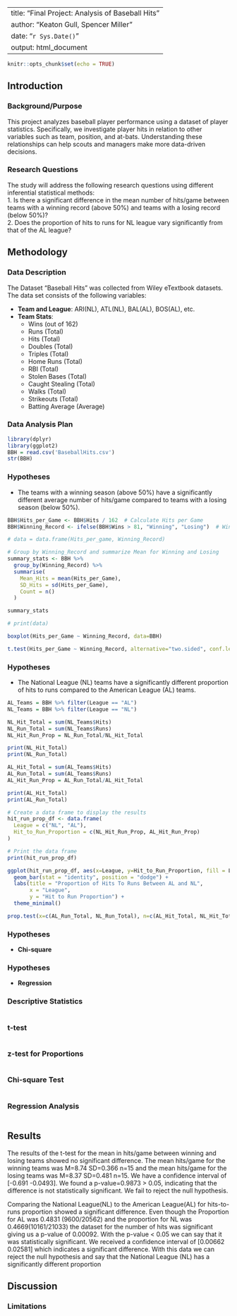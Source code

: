 
---
title: "Final Project: Analysis of Baseball Hits"
author: "Keaton Gull, Spencer Miller"
date: "`r Sys.Date()`"
output: html_document
---

```r
knitr::opts_chunk$set(echo = TRUE)
```

## Introduction

### Background/Purpose

This project analyzes baseball player performance using a dataset of player statistics. Specifically, we investigate player hits in relation to other variables such as team, position, and at-bats. Understanding these relationships can help scouts and managers make more data-driven decisions.

### Research Questions
The study will address the following research questions using different inferential statistical methods:<br>
1. Is there a significant difference in the mean number of hits/game between teams with a winning record (above 50%) and teams with a losing record (below 50%)?<br>
2. Does the proportion of hits to runs for NL league vary significantly from that of the AL league?
  


## Methodology

### Data Description
The Dataset "Baseball Hits" was collected from Wiley eTextbook datasets. The data set consists of the following variables:

- **Team and League**: ARI(NL), ATL(NL), BAL(AL), BOS(AL), etc.
- **Team Stats**:
    - Wins (out of 162)
    - Runs (Total)
    - Hits (Total)
    - Doubles (Total)
    - Triples (Total)
    - Home Runs (Total)
    - RBI (Total)
    - Stolen Bases (Total)
    - Caught Stealing (Total)
    - Walks (Total)
    - Strikeouts (Total)
    - Batting Average (Average)


### Data Analysis Plan



```r
library(dplyr)
library(ggplot2)
BBH = read.csv('BaseballHits.csv')
str(BBH)
```


### Hypotheses
- The teams with a winning season (above 50%) have a significantly different average number of hits/game compared to teams with a losing season (below 50%).

```r
BBH$Hits_per_Game <- BBH$Hits / 162  # Calculate Hits per Game
BBH$Winning_Record <- ifelse(BBH$Wins > 81, "Winning", "Losing")  # Winning Record

# data = data.frame(Hits_per_game, Winning_Record)

# Group by Winning_Record and summarize Mean for Winning and Losing
summary_stats <- BBH %>%
  group_by(Winning_Record) %>%
  summarise(
    Mean_Hits = mean(Hits_per_Game),
    SD_Hits = sd(Hits_per_Game),
    Count = n()
  )

summary_stats

# print(data)

boxplot(Hits_per_Game ~ Winning_Record, data=BBH)

t.test(Hits_per_Game ~ Winning_Record, alternative="two.sided", conf.level=0.95, data=BBH)
```

### Hypotheses
- The National League (NL) teams have a significantly different proportion of hits to runs compared to the American League (AL) teams.

```r
AL_Teams = BBH %>% filter(League == "AL")
NL_Teams = BBH %>% filter(League == "NL")

NL_Hit_Total = sum(NL_Teams$Hits)
NL_Run_Total = sum(NL_Teams$Runs)
NL_Hit_Run_Prop = NL_Run_Total/NL_Hit_Total

print(NL_Hit_Total)
print(NL_Run_Total)

AL_Hit_Total = sum(AL_Teams$Hits)
AL_Run_Total = sum(AL_Teams$Runs)
AL_Hit_Run_Prop = AL_Run_Total/AL_Hit_Total

print(AL_Hit_Total)
print(AL_Run_Total)

# Create a data frame to display the results
hit_run_prop_df <- data.frame(
  League = c("NL", "AL"),
  Hit_to_Run_Proportion = c(NL_Hit_Run_Prop, AL_Hit_Run_Prop)
)

# Print the data frame
print(hit_run_prop_df)

ggplot(hit_run_prop_df, aes(x=League, y=Hit_to_Run_Proportion, fill = League)) +
  geom_bar(stat = "identity", position = "dodge") +
  labs(title = "Proportion of Hits To Runs Between AL and NL",
       x = "League",
       y = "Hit to Run Proportion") +
  theme_minimal()

prop.test(x=c(AL_Run_Total, NL_Run_Total), n=c(AL_Hit_Total, NL_Hit_Total), correct = FALSE)
```

### Hypotheses


- **Chi-square**  

### Hypotheses


- **Regression**  


### Descriptive Statistics

```r

```

### t-test

```r

```

### z-test for Proportions

```r

```

### Chi-square Test

```r

```

### Regression Analysis

```r

```

## Results
The results of the t-test for the mean in hits/game between winning and losing teams showed no significant difference. The mean hits/game for the winning teams was M=8.74 SD=0.366 n=15 and the mean hits/game for the losing teams was M=8.37 SD=0.481 n=15. We have a confidence interval of [-0.691 -0.0493]. We found a p-value=0.9873 > 0.05, indicating that the difference is not statistically significant. We fail to reject the null hypothesis.

Comparing the National League(NL) to the American League(AL) for hits-to-runs proportion showed a significant difference. Even though the Proportion for AL was 0.4831 (9600/20562) and the proportion for NL was 0.4669(10161/21033) the dataset for the number of hits was significant giving us a p-value of 0.00092. With the p-value < 0.05 we can say that it was statistically significant. We received a confidence interval of [0.00662 0.02581] which indicates a significant difference. With this data we can reject the null hypothesis and say that the National League (NL) has a significantly different proportion

## Discussion



### Limitations



